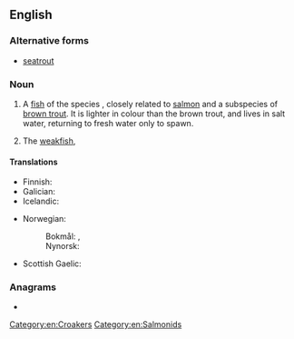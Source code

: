 {{also|seatrout}}
==English==

===Alternative forms===
* [[seatrout]]

===Noun===
{{en-noun|s|sea trout}}

# A [[fish]] of the species {{taxlink|Salmo trutta morpha trutta|morph|noshow=1|ver=161006}}, closely related to [[salmon]] and a subspecies of [[brown trout]]. It is lighter in colour than the brown trout, and lives in salt water, returning to fresh water only to spawn.
# {{lb|en|US}} The [[weakfish]], {{taxlink|Cynoscion regalis|species|noshow=1}}

====Translations====
{{trans-top|''Salmo trutta'' morpha ''trutta''}}
* Finnish: {{t+|fi|meritaimen}}
* Galician: {{t|gl|reo|m}}
* Icelandic: {{t|is|urriði|m}}
{{trans-mid}}
* Norwegian:
*: Bokmål: {{t|nb|sjøørret|m}}, {{t|nb|sjøaure|m}}
*: Nynorsk: {{t+|nn|sjøaure|m}}
* Scottish Gaelic: {{t|gd|gealag|f}}
{{trans-bottom}}

===Anagrams===
* {{anagrams|en|a=aeorsttu|outrates|outstare|torteaus}}

[[Category:en:Croakers]]
[[Category:en:Salmonids]]
